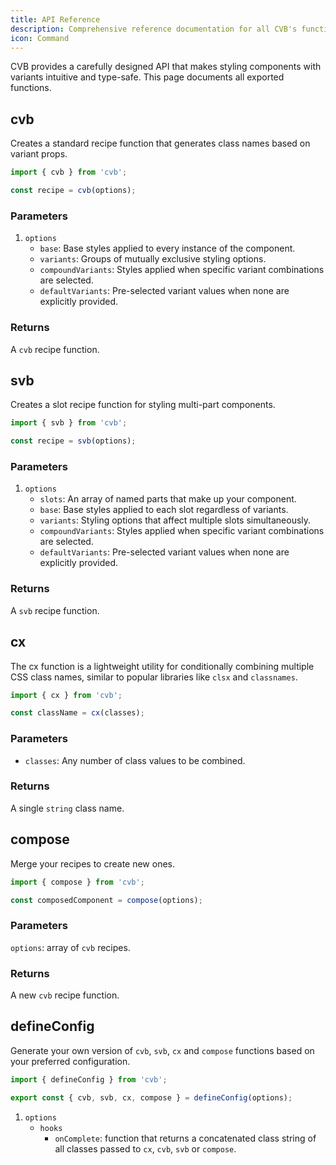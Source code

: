 ```yaml
---
title: API Reference
description: Comprehensive reference documentation for all CVB's functions, and configuration options
icon: Command
---
```


CVB provides a carefully designed API that makes styling components with variants intuitive and type-safe. This page documents all exported functions.

## cvb

Creates a standard recipe function that generates class names based on variant props.

```ts
import { cvb } from 'cvb';

const recipe = cvb(options);
```

### Parameters

1. `options`
   - `base`: Base styles applied to every instance of the component.
   - `variants`: Groups of mutually exclusive styling options.
   - `compoundVariants`: Styles applied when specific variant combinations are selected.
   - `defaultVariants`: Pre-selected variant values when none are explicitly provided.

### Returns

A `cvb` recipe function.

## svb

Creates a slot recipe function for styling multi-part components.

```ts
import { svb } from 'cvb';

const recipe = svb(options);
```

### Parameters

1. `options`
   - `slots`: An array of named parts that make up your component.
   - `base`: Base styles applied to each slot regardless of variants.
   - `variants`: Styling options that affect multiple slots simultaneously.
   - `compoundVariants`: Styles applied when specific variant combinations are selected.
   - `defaultVariants`: Pre-selected variant values when none are explicitly provided.

### Returns

A `svb` recipe function.

## cx

The cx function is a lightweight utility for conditionally combining multiple CSS class names, similar to popular libraries like `clsx` and `classnames`.

```ts
import { cx } from 'cvb';

const className = cx(classes);
```

### Parameters

- `classes`: Any number of class values to be combined.

### Returns

A single `string` class name.

## compose

Merge your recipes to create new ones.

```ts
import { compose } from 'cvb';

const composedComponent = compose(options);
```

### Parameters

`options`: array of `cvb` recipes.

### Returns

A new `cvb` recipe function.

## defineConfig

Generate your own version of `cvb`, `svb`, `cx` and `compose` functions based on your preferred configuration.

```ts title="cvb.config.ts"
import { defineConfig } from 'cvb';

export const { cvb, svb, cx, compose } = defineConfig(options);
```

1. `options`
   - `hooks`
     - `onComplete`: function that returns a concatenated class string of all classes passed to `cx`, `cvb`, `svb` or `compose`.
